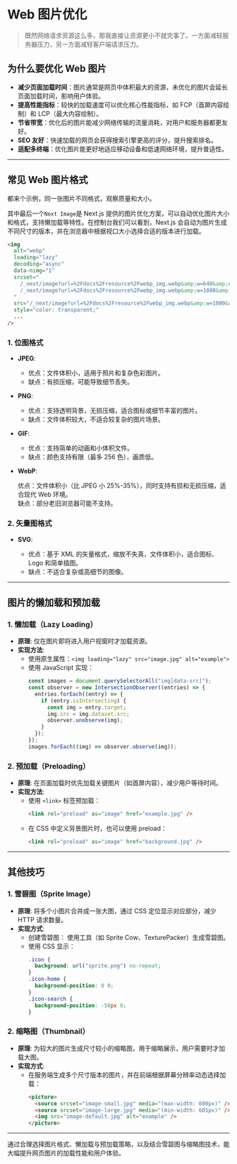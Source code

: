 
# Web 图片优化

> 既然网络请求资源这么多，那我直接让资源更小不就完事了。一方面减轻服务器压力，另一方面减轻客户端请求压力。

## 为什么要优化 Web 图片

- **减少页面加载时间**：图片通常是网页中体积最大的资源，未优化的图片会延长页面加载时间，影响用户体验。
- **提高性能指标**：较快的加载速度可以优化核心性能指标，如 FCP（首屏内容绘制）和 LCP（最大内容绘制）。
- **节省带宽**：优化后的图片能减少网络传输的流量消耗，对用户和服务器都更友好。
- **SEO 友好**：快速加载的网页会获得搜索引擎更高的评分，提升搜索排名。
- **适配多终端**：优化图片能更好地适应移动设备和低速网络环境，提升普适性。

---

## 常见 Web 图片格式

都来个示例，同一张图片不同格式，观察质量和大小。

<WebImg />

其中最后一个`Next Image`是 Next.js 提供的图片优化方案，可以自动优化图片大小和格式，支持懒加载等特性。在控制台我们可以看到，Next.js 会自动为图片生成不同尺寸的版本，并在浏览器中根据视口大小选择合适的版本进行加载。

```html
<img
  alt="webp"
  loading="lazy"
  decoding="async"
  data-nimg="1"
  srcset="
    /_next/image?url=%2Fdocs%2Fresource%2Fwebp_img.webp&amp;w=640&amp;q=75  1x,
    /_next/image?url=%2Fdocs%2Fresource%2Fwebp_img.webp&amp;w=1080&amp;q=75 2x
  "
  src="/_next/image?url=%2Fdocs%2Fresource%2Fwebp_img.webp&amp;w=1080&amp;q=75"
  style="color: transparent;"
  ...
/>
```

### 1. **位图格式**

- **JPEG**:

  - 优点：文件体积小，适用于照片和复杂色彩图片。
  - 缺点：有损压缩，可能导致细节丢失。

- **PNG**:

  - 优点：支持透明背景，无损压缩，适合图标或细节丰富的图片。
  - 缺点：文件体积较大，不适合较复杂的图片场景。

- **GIF**:

  - 优点：支持简单的动画和小体积文件。
  - 缺点：颜色支持有限（最多 256 色），画质低。

- **WebP**:

  优点：文件体积小（比 JPEG 小 25%-35%），同时支持有损和无损压缩，适合现代 Web 环境。  
  缺点：部分老旧浏览器可能不支持。

### 2. **矢量图格式**

- **SVG**:

  - 优点：基于 XML 的矢量格式，缩放不失真，文件体积小，适合图标、Logo 和简单插图。
  - 缺点：不适合复杂或高细节的图像。

---

## 图片的懒加载和预加载

### 1. **懒加载（Lazy Loading）**

- **原理**: 仅在图片即将进入用户视窗时才加载资源。
- **实现方法**:
  - 使用原生属性：`<img loading="lazy" src="image.jpg" alt="example">`
  - 使用 JavaScript 实现：
    ```javascript
    const images = document.querySelectorAll("img[data-src]");
    const observer = new IntersectionObserver((entries) => {
      entries.forEach((entry) => {
        if (entry.isIntersecting) {
          const img = entry.target;
          img.src = img.dataset.src;
          observer.unobserve(img);
        }
      });
    });
    images.forEach((img) => observer.observe(img));
    ```

### 2. **预加载（Preloading）**

- **原理**: 在页面加载时优先加载关键图片（如首屏内容），减少用户等待时间。
- **实现方法**:
  - 使用 `<link>` 标签预加载：
    ```html
    <link rel="preload" as="image" href="example.jpg" />
    ```
  - 在 CSS 中定义背景图片时，也可以使用 preload：
    ```html
    <link rel="preload" as="image" href="background.jpg" />
    ```

---

## 其他技巧

### 1. **雪碧图（Sprite Image）**

- **原理**: 将多个小图片合并成一张大图，通过 CSS 定位显示对应部分，减少 HTTP 请求数量。
- **实现方式**:
  - 创建雪碧图：
    使用工具（如 Sprite Cow、TexturePacker）生成雪碧图。
  - 使用 CSS 显示：
    ```css
    .icon {
      background: url("sprite.png") no-repeat;
    }
    .icon-home {
      background-position: 0 0;
    }
    .icon-search {
      background-position: -50px 0;
    }
    ```

### 2. **缩略图（Thumbnail）**

- **原理**: 为较大的图片生成尺寸较小的缩略图，用于缩略展示，用户需要时才加载大图。
- **实现方式**:
  - 在服务端生成多个尺寸版本的图片，并在前端根据屏幕分辨率动态选择加载：
    ```html
    <picture>
      <source srcset="image-small.jpg" media="(max-width: 600px)" />
      <source srcset="image-large.jpg" media="(min-width: 601px)" />
      <img src="image-default.jpg" alt="example" />
    </picture>
    ```

---

通过合理选择图片格式、懒加载与预加载策略，以及结合雪碧图与缩略图技术，能大幅提升网页图片的加载性能和用户体验。
